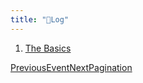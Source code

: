 ```yaml
---
title: "📝Log"
---
```


1. [The Basics](/maginium/the-basics)

[PreviousEvent](/maginium/the-basics/event)[NextPagination](/maginium/the-basics/pagination)

